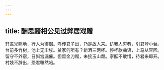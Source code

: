 ```yaml
---
---
---
```

title: 酬思黯相公见过弊居戏赠
---



轩盖光照地，行人为徘徊。呼传君子出，乃是故人来。访我人穷巷，引君登小台。台前多竹树，池上无尘埃。贫家何所有？新酒三两杯。停杯款曲语，上马从容回。留守不外宿，日斜宫漏催。但留金刀赠，未接玉山颓。家酝不敢惜，待君来即开。村妓不辞出，恐君冁然咍。